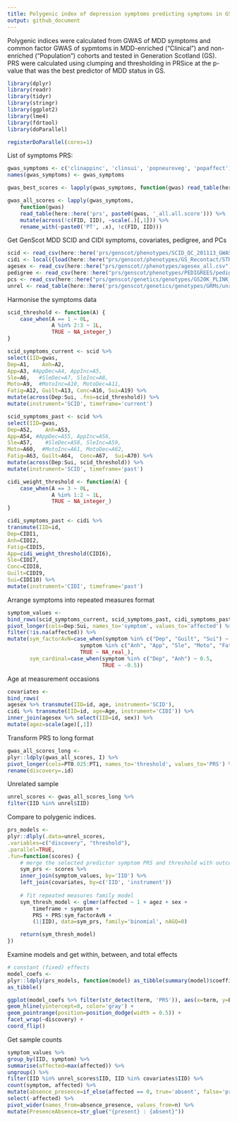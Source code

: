 ```yaml
---
title: Polygenic index of depression symptoms predicting symptoms in GS
output: github_document
---
```


Polygenic indices were calculated from GWAS of MDD symptoms and common factor GWAS of sypmtoms in MDD-enriched ("Clinical") and non-enriched ("Population") cohorts and tested in Generation Scotland (GS). PRS were calculated using clumping and thresholding in PRSice at the p-value that was the best predictor of MDD status in GS.

```r

library(dplyr)
library(readr)
library(tidyr)
library(stringr)
library(ggplot2)
library(lme4)
library(fdrtool)
library(doParallel)

registerDoParallel(cores=1)

```

List of symptoms PRS:
```r

gwas_symptoms <- c('clinappinc', 'clinsui', 'popneuroveg', 'popaffect')
names(gwas_symptoms) <- gwas_symptoms

gwas_best_scores <- lapply(gwas_symptoms, function(gwas) read_table(here::here('prs', paste(gwas, 'best', sep='.'))) %>% mutate(PRSz=scale(PRS)[,1]))

gwas_all_scores <- lapply(gwas_symptoms,
    function(gwas)
    read_table(here::here('prs', paste0(gwas, '_all.all.score'))) %>%
    mutate(across(!c(FID, IID), ~scale(.)[,1])) %>%
    rename_with(~paste0('PT', .x), !c(FID, IID)))


```

Get GenScot MDD SCID and CIDI symptoms, covariates, pedigree, and PCs

```r

scid <- read_csv(here::here('prs/genscot/phenotypes/SCID_QC_201113_GWASids.csv'))
cidi <- local({load(here::here("prs/genscot/phenotypes/GS_Recontact/STRADL.Rdata")); return(as_tibble(x))})
agesex <- read_csv(here::here("prs/genscot//phenotypes/agesex_all.csv"))
pedigree <- read_csv(here::here("prs/genscot/phenotypes/PEDIGREES/pedigree_031116.csv"))
pcs <- read_csv(here::here("prs/genscot/genetics/genotypes/GS20K_PLINK_files/PCA_MDS_components/HM3mds2R.mds.csv"))
unrel <- read_table(here::here('prs/genscot/genetics/genotypes/GRMs/unrelated_t0.025_7388/QCdGS20K_unrelated_t0.025.grm.id'), col_names=c('FID', 'IID'))

```

Harmonise the symptoms data

```r

scid_threshold <- function(A) {
    case_when(A == 1 ~ 0L,
              A %in% 2:3 ~ 1L,
              TRUE ~ NA_integer_)
}

scid_symptoms_current <- scid %>%
select(IID=gwas,
Dep=A1,    Anh=A2, 
App=A3, #AppDec=A4, AppInc=A5,
Sle=A6,   #SleDec=A7, SleInc=A8,
Moto=A9,  #MotoInc=A10, MotoDec=A11,
Fatig=A12, Guilt=A13, Conc=A16, Sui=A19) %>%
mutate(across(Dep:Sui, .fns=scid_threshold)) %>%
mutate(instrument='SCID', timeframe='current')

scid_symptoms_past <- scid %>%
select(IID=gwas,
Dep=A52,    Anh=A53, 
App=A54, #AppDec=A55, AppInc=A56,
Sle=A57,    #SleDec=A58, SleInc=A59, 
Moto=A60,  #MotoInc=A61, MotoDec=A62,
Fatig=A63, Guilt=A64,  Conc=A67,  Sui=A70) %>%
mutate(across(Dep:Sui, scid_threshold)) %>%
mutate(instrument='SCID', timeframe='past')

cidi_weight_threshold <- function(A) {
    case_when(A == 3 ~ 0L,
              A %in% 1:2 ~ 1L,
              TRUE ~ NA_integer_)
}

cidi_symptoms_past <- cidi %>%
transmute(IID=id, 
Dep=CIDI1,
Anh=CIDI2,
Fatig=CIDI5,
App=cidi_weight_threshold(CIDI6),
Sle=CIDI7,
Conc=CIDI8,
Guilt=CIDI9,
Sui=CIDI10) %>%
mutate(instrument='CIDI', timeframe='past')

```

Arrange symptoms into repeated measures format

```r

symptom_values <- 
bind_rows(scid_symptoms_current, scid_symptoms_past, cidi_symptoms_past) %>%
pivot_longer(cols=Dep:Sui, names_to='symptom', values_to='affected') %>%
filter(!is.na(affected)) %>%
mutate(sym_factorAvN=case_when(symptom %in% c("Dep", "Guilt", "Sui") ~ 0.5,
                       symptom %in% c("Anh", "App", "Sle", "Moto", "Fatig", "Conc") ~ -0.5,
                       TRUE ~ NA_real_),
       sym_cardinal=case_when(symptom %in% c("Dep", "Anh") ~ 0.5,
                              TRUE ~ -0.5))

```

Age at measurement occasions

```r

covariates <- 
bind_rows(
agesex %>% transmute(IID=id, age, instrument='SCID'),
cidi %>% transmute(IID=id, age=Age, instrument='CIDI')) %>%
inner_join(agesex %>% select(IID=id, sex)) %>%
mutate(agez=scale(age)[,1])


```

Transform PRS to long format


```r

gwas_all_scores_long <-
plyr::ldply(gwas_all_scores, I) %>%
pivot_longer(cols=PT0.025:PT1, names_to='threshold', values_to='PRS') %>%
rename(discovery=.id)

```

Unrelated sample
```r

unrel_scores <- gwas_all_scores_long %>%
filter(IID %in% unrel$IID)

```

Compare to polygenic indices. 

```r

prs_models <-
plyr::dlply(.data=unrel_scores,
.variables=c("discovery", "threshold"),
.parallel=TRUE,
.fun=function(scores) {
    # merge the selected predictor symptom PRS and threshold with outcome data
    sym_prs <- scores %>%
    inner_join(symptom_values, by='IID') %>%
    left_join(covariates, by=c('IID', 'instrument'))
    
    # fit repeated measures family model
    sym_thresh_model <- glmer(affected ~ 1 + agez + sex +
        timeframe + symptom +
        PRS + PRS:sym_factorAvN +
        (1|IID), data=sym_prs, family='binomial', nAGQ=0)

    return(sym_thresh_model)
})


```

Examine models and get within, between, and total effects

```r

# constant (fixed) effects
model_coefs <-
plyr::ldply(prs_models, function(model) as_tibble(summary(model)$coefficients, rownames='term')) %>%
as_tibble()

ggplot(model_coefs %>% filter(str_detect(term, 'PRS')), aes(x=term, y=Estimate, ymax=Estimate+2*`Std. Error`, ymin=Estimate-2*`Std. Error`, colour=threshold)) +
geom_hline(yintercept=0, color='gray') +
geom_pointrange(position=position_dodge(width = 0.5)) +
facet_wrap(~discovery) +
coord_flip() 

```

Get sample counts


```r

symptom_values %>%
group_by(IID, symptom) %>%
summarise(affected=max(affected)) %>%
ungroup() %>%
filter(IID %in% unrel_scores$IID, IID %in% covariates$IID) %>%
count(symptom, affected) %>%
mutate(absence_presence=if_else(affected == 0, true='absent', false='present')) %>%
select(-affected) %>%
pivot_wider(names_from=absence_presence, values_from=n) %>%
mutate(PresenceAbsence=str_glue("{present} : {absent}"))

```
